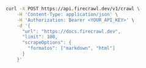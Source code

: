 ```bash cURL
curl -X POST https://api.firecrawl.dev/v1/crawl \
    -H 'Content-Type: application/json' \
    -H 'Authorization: Bearer <YOUR_API_KEY>' \
    -d '{
      "url": "https://docs.firecrawl.dev",
      "limit": 100,
      "scrapeOptions": {
        "formatos": ["markdown", "html"]
      }
    }'
```
